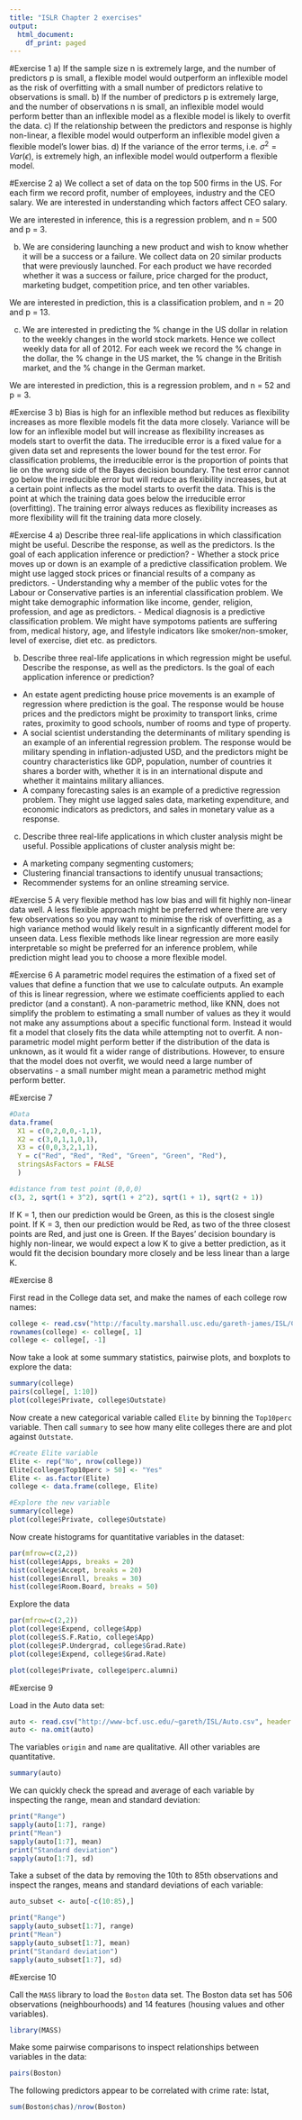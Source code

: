 ```yaml
---
title: "ISLR Chapter 2 exercises"
output:
  html_document:
    df_print: paged
---
```

#Exercise 1
a) If the sample size n is extremely large, and the number of predictors p is small, a flexible model would outperform an inflexible model as the risk of overfitting with a small number of predictors relative to observations is small. 
b) If the number of predictors p is extremely large, and the number of observations n is small, an inflexible model would perform better than an inflexible model as a flexible model is likely to overfit the data. 
c) If the relationship between the predictors and response is highly non-linear, a flexible model would outperform an inflexible model given a flexible model's lower bias.
d) If the variance of the error terms, i.e. $\sigma^2= Var(\epsilon)$, is extremely high, an inflexible model would outperform a flexible model.

#Exercise 2
a) We collect a set of data on the top 500 firms in the US. For each firm we record profit, number of employees, industry and the CEO salary. We are interested in understanding which factors affect CEO salary.

We are interested in inference, this is a regression problem, and n = 500 and p = 3.

b) We are considering launching a new product and wish to know whether it will be a success or a failure. We collect data on 20 similar products that were previously launched. For each product we have recorded whether it was a success or failure, price charged for the product, marketing budget, competition price, and ten other variables.

We are interested in prediction, this is a classification problem, and n = 20 and p = 13.

c) We are interested in predicting the % change in the US dollar in relation to the weekly changes in the world stock markets. Hence we collect weekly data for all of 2012. For each week we record the % change in the dollar, the % change in the US market, the % change in the British market, and the % change in the German market.

We are interested in prediction, this is a regression problem, and n = 52 and p = 3.

#Exercise 3
b) Bias is high for an inflexible method but reduces as flexibility increases as more flexible models fit the data more closely. Variance will be low for an inflexible model but will increase as flexibility increases as models start to overfit the data. The irreducible error is a fixed value for a given data set and represents the lower bound for the test error. For classification problems, the irreducible error is the proportion of points that lie on the wrong side of the Bayes decision boundary. The test error cannot go below the irreducible error but will reduce as flexibility increases, but at a certain point inflects as the model starts to overfit the data. This is the point at which the training data goes below the irreducible error (overfitting). The training error always reduces as flexibility increases as more flexibility will fit the training data more closely. 

#Exercise 4
a) Describe three real-life applications in which classification might be useful. Describe the response, as well as the predictors. Is the goal of each application inference or prediction?
- Whether a stock price moves up or down is an example of a predictive classification problem. We might use lagged stock prices or financial results of a company as predictors. 
- Understanding why a member of the public votes for the Labour or Conservative parties is an inferential classification problem. We might take demographic information like income, gender, religion, profession, and age as predictors.
- Medical diagnosis is a predictive classification problem. We might have sympotoms patients are suffering from, medical history, age, and lifestyle indicators like smoker/non-smoker, level of exercise, diet etc. as predictors.

b) Describe three real-life applications in which regression might be useful. Describe the response, as well as the predictors. Is the goal of each application inference or prediction?
- An estate agent predicting house price movements is an example of regression where prediction is the goal. The response would be house prices and the predictors might be proximity to transport links, crime rates, proximity to good schools, number of rooms and type of property.
- A social scientist understanding the determinants of military spending is an example of an inferential regression problem. The response would be military spending in inflation-adjusted USD, and the predictors might be country characteristics like GDP, population, number of countries it shares a border with, whether it is in an international dispute and whether it maintains military alliances.
- A company forecasting sales is an example of a predictive regression problem. They might use lagged sales data, marketing expenditure, and economic indicators as predictors, and sales in monetary value as a response. 

c) Describe three real-life applications in which cluster analysis might be useful.
Possible applications of cluster analysis might be:
- A marketing company segmenting customers;
- Clustering financial transactions to identify unusual transactions;
- Recommender systems for an online streaming service.

#Exercise 5
A very flexible method has low bias and will fit highly non-linear data well. A less flexible approach might be preferred where there are very few observations so you may want to minimise the risk of overfitting, as a high variance method would likely result in a signficantly different model for unseen data. Less flexible methods like linear regression are more easily interpretable so might be preferred for an inference problem, while prediction might lead you to choose a more flexible model. 

#Exercise 6
A parametric model requires the estimation of a fixed set of values that define a function that we use to calculate outputs. An example of this is linear regression, where we estimate coefficients applied to each predictor (and a constant). A non-parametric method, like KNN, does not simplify the problem to estimating a small number of values as they it would not make any assumptions about a specific functional form. Instead it would fit a model that closely fits the data while attempting not to overfit. A non-parametric model might perform better if the distribution of the data is unknown, as it would fit a wider range of distributions. However, to ensure that the model does not overfit, we would need a large number of observatins - a small number might mean a parametric method might perform better. 

#Exercise 7
```r
#Data
data.frame(
  X1 = c(0,2,0,0,-1,1),
  X2 = c(3,0,1,1,0,1),
  X3 = c(0,0,3,2,1,1),
  Y = c("Red", "Red", "Red", "Green", "Green", "Red"),
  stringsAsFactors = FALSE
  )

#distance from test point (0,0,0)
c(3, 2, sqrt(1 + 3^2), sqrt(1 + 2^2), sqrt(1 + 1), sqrt(2 + 1))
```

If K = 1, then our prediction would be Green, as this is the closest single point. If K = 3, then our prediction would be Red, as two of the three closest points are Red, and just one is Green. If the Bayes' decision boundary is highly non-linear, we would expect a low K to give a better prediction, as it would fit the decision boundary more closely and be less linear than a large K. 

#Exercise 8

First read in the College data set, and make the names of each college row names:

```r
college <- read.csv("http://faculty.marshall.usc.edu/gareth-james/ISL/College.csv")
rownames(college) <- college[, 1]
college <- college[, -1]
```

Now take a look at some summary statistics, pairwise plots, and boxplots to explore the data:

```r
summary(college)
pairs(college[, 1:10])
plot(college$Private, college$Outstate)
```

Now create a new categorical variable called `Elite` by binning the `Top10perc` variable. Then call `summary` to see how many elite colleges there are and plot against `Outstate`. 

```r
#Create Elite variable
Elite <- rep("No", nrow(college))
Elite[college$Top10perc > 50] <- "Yes"
Elite <- as.factor(Elite)
college <- data.frame(college, Elite)

#Explore the new variable
summary(college)
plot(college$Private, college$Outstate)
```

Now create histograms for quantitative variables in the dataset:

```r
par(mfrow=c(2,2))
hist(college$Apps, breaks = 20)
hist(college$Accept, breaks = 20)
hist(college$Enroll, breaks = 30)
hist(college$Room.Board, breaks = 50)
```

Explore the data
```r
par(mfrow=c(2,2))
plot(college$Expend, college$App)
plot(college$S.F.Ratio, college$App)
plot(college$P.Undergrad, college$Grad.Rate)
plot(college$Expend, college$Grad.Rate)
```

```r
plot(college$Private, college$perc.alumni)
```


#Exercise 9

Load in the Auto data set:

```r
auto <- read.csv("http://www-bcf.usc.edu/~gareth/ISL/Auto.csv", header = TRUE, na.strings = "?")
auto <- na.omit(auto)
```

The variables `origin` and `name` are qualitative. All other variables are quantitative.

```r
summary(auto)
```

We can quickly check the spread and average of each variable by inspecting the range, mean and standard deviation:

```r
print("Range")
sapply(auto[1:7], range)
print("Mean")
sapply(auto[1:7], mean)
print("Standard deviation")
sapply(auto[1:7], sd)
```

Take a subset of the data by removing the 10th to 85th observations and inspect the ranges, means and standard deviations of each variable:

```r
auto_subset <- auto[-c(10:85),]

print("Range")
sapply(auto_subset[1:7], range)
print("Mean")
sapply(auto_subset[1:7], mean)
print("Standard deviation")
sapply(auto_subset[1:7], sd)
```

#Exercise 10

Call the `MASS` library to load the `Boston` data set. The Boston data set has 506 observations (neighbourhoods) and 14 features (housing values and other variables).

```r
library(MASS)
```

Make some pairwise comparisons to inspect relationships between variables in the data:

```r
pairs(Boston)
```

The following predictors appear to be correlated with crime rate: lstat, 

```r
sum(Boston$chas)/nrow(Boston)
```


